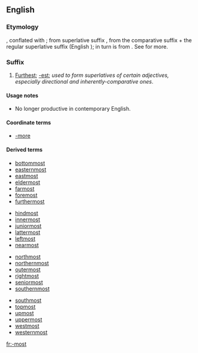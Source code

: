 {{also|most}}
==English==

===Etymology===
{{etyl|ang|en}} {{m|ang|-mest}}, conflated with {{m|en|most}}; from {{etyl|gem-pro|en}} superlative suffix {{m|gem-pro|*-umistaz}}, from the comparative suffix {{m|gem-pro|*-umô}} + the regular superlative suffix {{m|gem-pro|*-istaz}} (English {{m|en|-est}}); {{m|gem-pro|*-umô}} in turn is from {{etyl|ine-pro|en}} {{m|ine-pro|*-mHo-}}. See {{m|en|foremost}} for more.

===Suffix===
{{en-suffix}}

# [[furthest|Furthest]]; [[-est]]; ''used to form superlatives of certain adjectives, especially directional and inherently-comparative ones''.

====Usage notes====
* No longer productive in contemporary English.

====Coordinate terms====
* [[-more]]

====Derived terms====
{{suffixsee|en}}
{{rel-top4|Derived terms}}
* [[bottommost]]
* [[easternmost]]
* [[eastmost]]
* [[eldermost]]
* [[farmost]]
* [[foremost]]
* [[furthermost]]
{{rel-mid4}}
* [[hindmost]]
* [[innermost]]
* [[juniormost]]
* [[lattermost]]
* [[leftmost]]
* [[nearmost]]
{{rel-mid4}}
* [[northmost]]
* [[northernmost]]
* [[outermost]]
* [[rightmost]]
* [[seniormost]]
* [[southernmost]]
{{rel-mid4}}
* [[southmost]]
* [[topmost]]
* [[upmost]]
* [[uppermost]]
* [[westmost]]
* [[westernmost]]
{{rel-bottom}}

[[fr:-most]]